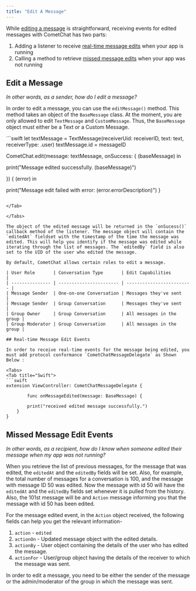 ```yaml
---
title: "Edit A Message"
---
```




While [editing a message](/sdk/ios/2.0/edit-a-message) is straightforward, receiving events for edited messages with CometChat has two parts:

1. Adding a listener to receive [real-time message edits](/sdk/ios/2.0/edit-a-message#real-time-message-edit-events) when your app is running
2. Calling a method to retrieve [missed message edits](/sdk/ios/2.0/edit-a-message#missed-message-edit-events) when your app was not running

## Edit a Message

*In other words, as a sender, how do I edit a message?*

In order to edit a message, you can use the `editMessage()` method. This method takes an object of the `BaseMessage` class. At the moment, you are only allowed to edit `TextMessage` and `CustomMessage`. Thus, the `BaseMessage` object must either be a Text or a Custom Message.

<Tabs>
<Tab title="Swift">
```swift
let textMessage = TextMessage(receiverUid: receiverID, text: text, receiverType: .user)
textMessage.id = messageID

CometChat.edit(message: textMessage, onSuccess: { (baseMessage) in
                
   print("Message edited successfully. \(baseMessage)")
                
}) { (error) in
                
   print("Message edit failed with error: \(error.errorDescription)")
}
```

</Tab>

</Tabs>

The object of the edited message will be returned in the `onSucess()` callback method of the listener. The message object will contain the `editedAt` fieldset with the timestamp of the time the message was edited. This will help you identify if the message was edited while iterating through the list of messages. The `editedBy` field is also set to the UID of the user who edited the message.

By default, CometChat allows certain roles to edit a message.

| User Role       | Conversation Type       | Edit Capabilities         |
| --------------- | ----------------------- | ------------------------- |
| Message Sender  | One-on-one Conversation | Messages they've sent     |
| Message Sender  | Group Conversation      | Messages they've sent     |
| Group Owner     | Group Conversation      | All messages in the group |
| Group Moderator | Group Conversation      | All messages in the group |

## Real-time Message Edit Events

In order to receive real-time events for the message being edited, you must add protocol conformance `CometChatMessageDelegate` as Shown Below :

<Tabs>
<Tab title="Swift">
```swift
extension ViewController: CometChatMessageDelegate {

		func onMessageEdited(message: BaseMessage) {
        
        print("received edited message successfully.")
    }
}
```

</Tab>

</Tabs>

## Missed Message Edit Events

*In other words, as a recipient, how do I know when someone edited their message when my app was not running?*

When you retrieve the list of previous messages, for the message that was edited, the `editedAt` and the `editedBy` fields will be set. Also, for example, the total number of messages for a conversation is 100, and the message with message ID 50 was edited. Now the message with id 50 will have the `editedAt` and the `editedBy` fields set whenever it is pulled from the history. Also, the 101st message will be and `Action` message informing you that the message with id 50 has been edited.

For the message edited event, in the `Action` object received, the following fields can help you get the relevant information-

1. `action` - `edited`
2. `actionOn` - Updated message object with the edited details.
3. `actionBy` - User object containing the details of the user who has edited the message.
4. `actionFor` - User/group object having the details of the receiver to which the message was sent.

<Note>

In order to edit a message, you need to be either the sender of the message or the admin/moderator of the group in which the message was sent.

</Note>
